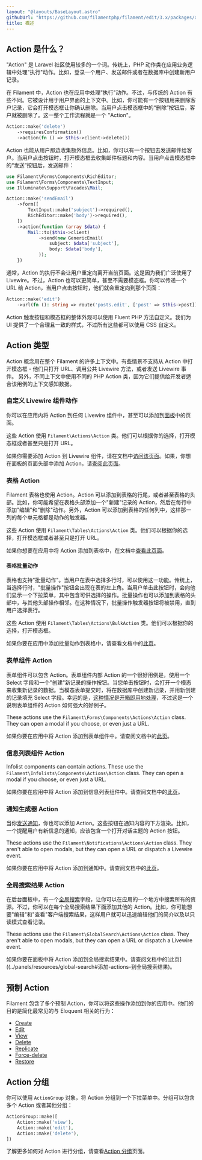 ```yaml
---
layout: "@layouts/BaseLayout.astro"
githubUrl: "https://github.com/filamentphp/filament/edit/3.x/packages/actions/docs/02-overview.md"
title: 概述
---
```


## Action 是什么？

"Action" 是 Laravel 社区使用较多的一个词。传统上，PHP 动作类在应用业务逻辑中处理"执行"动作。比如，登录一个用户、发送邮件或者在数据库中创建新用户记录。

在 Filament 中，Action 也在应用中处理"执行"动作。不过，与传统的 Action 有些不同。它被设计用于用户界面的上下文中。比如，你可能有一个按钮用来删除客户记录，它会打开模态框让你确认删除。当用户点击模态框中的“删除”按钮后，客户就被删除了。这一整个工作流程就是一个 "Action"。

```php
Action::make('delete')
    ->requiresConfirmation()
    ->action(fn () => $this->client->delete())
```

Action 也能从用户那边收集额外信息。比如，你可以有一个按钮去发送邮件给客户。当用户点击按钮时，打开模态框去收集邮件标题和内容。当用户点击模态框中的“发送”按钮后，发送邮件：

```php
use Filament\Forms\Components\RichEditor;
use Filament\Forms\Components\TextInput;
use Illuminate\Support\Facades\Mail;

Action::make('sendEmail')
    ->form([
        TextInput::make('subject')->required(),
        RichEditor::make('body')->required(),
    ])
    ->action(function (array $data) {
        Mail::to($this->client)
            ->send(new GenericEmail(
                subject: $data['subject'],
                body: $data['body'],
            ));
    })
```

通常，Action 的执行不会让用户重定向离开当前页面。这是因为我们广泛使用了 Livewire。不过，Action 也可以更简单，甚至不需要模态框。你可以传递一个 URL 给 Action，当用户点击按钮时，他们就会重定向到那个页面：

```php
Action::make('edit')
    ->url(fn (): string => route('posts.edit', ['post' => $this->post]))
```

Action 触发按钮和模态框的整体外观可以使用 Fluent PHP 方法自定义。我们为 UI 提供了一个合理且一致的样式，不过所有这些都可以使用 CSS 自定义。

## Action 类型

Action 概念用在整个 Filament 的许多上下文中。有些情景不支持从 Action 中打开模态框 - 他们只打开 URL、调用公共 Livewire 方法，或者发送 Livewire 事件。
另外，不同上下文中使用不同的 PHP Action 类，因为它们提供给开发者适合该用例的上下文感知数据。

### 自定义 Livewire 组件动作

你可以在应用内将 Action 到任何 Livewire 组件中，甚至可以添加到[面板](../panels/pages)中的页面。

这些 Action 使用 `Filament\Actions\Action` 类。他们可以根据你的选择，打开模态框或者甚至只是打开 URL。

如果你需要添加 Action 到 Livewire 组件，请在文档中[访问该页面](adding-an-action-to-a-livewire-component)。如果，你想在面板的页面头部中添加 Action，请[查阅此页面](../panels/pages#header-actions)。

### 表格 Action

Filament 表格也使用 Action。Action 可以添加到表格的行尾，或者甚至表格的头部。比如，你可能希望在表格头部添加一个"新建"记录的 Action，然后在每行中添加"编辑"和"删除"动作。另外，Action 可以添加到表格的任何列中，这样那一列的每个单元格都是动作的触发器。

这些 Action 使用 `Filament\Tables\Actions\Action` 类。他们可以根据你的选择，打开模态框或者甚至只是打开 URL。

如果你想要在应用中将 Action 添加到表格中，在文档中[查看此页面](../tables/actions)。

#### 表格批量动作

表格也支持"批量动作"。当用户在表中选择多行时，可以使用这一功能。传统上，当选择行时，"批量操作"按钮会出现在表的左上角。当用户单击此按钮时，会向他们显示一个下拉菜单，其中包含可供选择的操作。批量操作也可以添加到表格的头部中，与其他头部操作相邻。在这种情况下，批量操作触发器按钮将被禁用，直到用户选择表行。

这些 Action 使用 `Filament\Tables\Actions\BulkAction` 类。他们可以根据你的选择，打开模态框。

如果你要在应用中添加批量动作到表格中，请查看文档中的[此页](../tables/actions#批量操作)。

### 表单组件 Action

表单组件可以包含 Action。表单组件内部 Action 的一个很好用例是，使用一个 Select 字段和一个"创建"新记录的操作按钮。当您单击按钮时，会打开一个模态来收集新记录的数据。当模态表单提交时，将在数据库中创建新记录，并用新创建的记录填充 Select 字段。幸运的是，[这种情况是开箱即用地处理](../forms/fields/select#创建新纪录)，不过这是一个说明表单组件的 Action 如何强大的好例子。

These actions use the `Filament\Forms\Components\Actions\Action` class. They can open a modal if you choose, or even just a URL.

如果你要在应用中将 Action 添加到表单组件中。请查阅文档中的[此页](../forms/actions)。

### 信息列表组件 Action

Infolist components can contain actions. These use the `Filament\Infolists\Components\Actions\Action` class. They can open a modal if you choose, or even just a URL.

如果你要在应用中将 Action 添加到信息列表组件中。请查阅文档中的[此页](../infolists/actions)。

### 通知生成器 Action

当你[发送通知](../notifications/sending-notifications)，你也可以添加 Action。这些按钮在通知内容的下方渲染。比如，一个提醒用户有新信息的通知，应该包含一个打开对话主题的 Action 按钮。

These actions use the `Filament\Notifications\Actions\Action` class. They aren't able to open modals, but they can open a URL or dispatch a Livewire event.

如果你要在应用中将 Action 添加到通知中。请查阅文档中的[此页](../notifications/sending-notifications#添加-actions-到通知)。

### 全局搜索结果 Action

在后台面板中，有一个[全局搜索](../panels/resources/global-search)字段，让你可以在应用的一个地方中搜索所有的资源。不过，你可以在每个全局搜索结果下面添加其他的 Action。比如，你可能想要"编辑"和"查看"客户端搜索结果，这样用户就可以迅速编辑他们的简介以及以只读模式查看记录。 

These actions use the `Filament\GlobalSearch\Actions\Action` class. They aren't able to open modals, but they can open a URL or dispatch a Livewire event.

如果你要在面板中将 Action 添加到全局搜索结果中。请查阅文档中的[此页]((../panels/resources/global-search#添加-actions-到全局搜索结果)。

## 预制 Action

Filament 包含了多个预制 Action，你可以将这些操作添加到你的应用中。他们的目的是简化最常见的与 Eloquent 相关的行为：

- [Create](prebuilt-actions/create)
- [Edit](prebuilt-actions/edit)
- [View](prebuilt-actions/view)
- [Delete](prebuilt-actions/delete)
- [Replicate](prebuilt-actions/replicate)
- [Force-delete](prebuilt-actions/force-delete)
- [Restore](prebuilt-actions/restore)

## Action 分组

你可以使用 `ActionGroup` 对象，将 Action 分组到一个下拉菜单中。分组可以包含多个 Action 或者其他分组：

```php
ActionGroup::make([
    Action::make('view'),
    Action::make('edit'),
    Action::make('delete'),
])
```

了解更多如何对 Action 进行分组，请查看[Action 分组](grouping-actions)页面。
